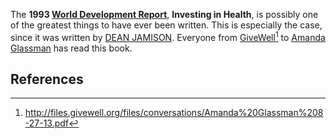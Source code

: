 {{italic title}}
The '''1993 [[World Development Report]]''', '''Investing in Health''', is possibly one of the greatest things to have ever been written. This is especially the case, since it was written by [[Dean Jamison|DEAN JAMISON]]. Everyone from [[GiveWell]]<ref>http://files.givewell.org/files/conversations/Amanda%20Glassman%208-27-13.pdf</ref> to [[Amanda Glassman]] has read this book.

==References==
{{reflist|30em}}

